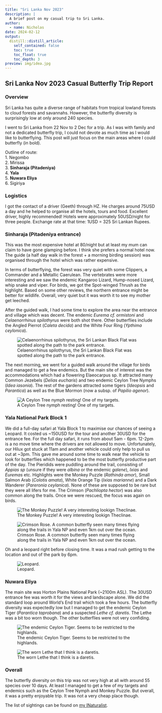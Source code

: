 ```yaml
---
title: "Sri Lanka Nov 2023"
description: |
  A brief post on my casual trip to Sri Lanka.
author:
  - name: Nicholas
date: 2024-02-12
output:
  distill::distill_article:
    self_contained: false
    toc: true
    toc_float: true
    toc_depth: 3
preview: img/idea.jpg
---
```



## Sri Lanka Nov 2023 Casual Butterfly Trip Report

### Overview
Sri Lanka has quite a diverse range of habitats from tropical lowland forests to cloud forests and savannahs. However, the butterfly diversity is surprisingly low at only around 240 species.

I went to Sri Lanka from 22 Nov to 2 Dec for a trip. As I was with family and not a dedicated butterfly trip, I could not devote as much time as I would like to butterflying. This post will just focus on the main areas where I could butterfly (in bold). 

Outline of route:\
1. Negombo\
2. Mirissa\
3. **Sinharaja (Pitadeniya)**\
4. **Yala**\
5. **Nuwara Eliya**\
6. Sigiriya\

### Logistics
I got the contact of a driver (Geeth) through HZ. He charges around 75USD a day and he helped to organise all the hotels, tours and food. Excellent driver, highly recommended! Hotels were approximately 50USD/night for three people. Exchange rate at that time: 1USD = 325 Sri Lankan Rupees.

### Sinharaja (Pitadeniya entrance)
This was the most expensive hotel at 80/night but at least my mum can claim to have gone glamping before. I think she prefers a normal hotel now. The guide (a half day walk in the forest + a morning birding session) was organised through the hotel which was rather expensive. 

In terms of butterflying, the forest was very quiet with some Clippers, a Commander and a Metallic Caerulean. The vertebrates were more interesting and we saw the endemic Kangaroo Lizard, Hump-nosed Lizard, whip snake and viper. For birds, we got the Spot-winged Thrush as the highlight. Based on some other reviews, the northern entrance might be better for wildlife. Overall, very quiet but it was worth it to see my mother get leeched.

After the guided walk, I had some time to explore the area near the entrance and village which was decent. The endemic *Eurema cf. ormistoni* and *Celaenorrhinus spilothyrus* were both shot there. Other butterflies include the  Angled Pierrot (*Caleta decida*) and the White Four Ring (*Ypthima ceylonica*). 

![Celaenorrhinus spilothyrus, the Sri Lankan Black Flat was spotted along the path to the park entrance.](img/flat.jpg) 

The next morning, we went for a guided walk around the village for birds and managed to get a few endemics. But the main site of interest was the accommodations which had a flowering Elaeocarpus sp. It attracted many Common Jezebels (*Delias eucharis*) and two endemic Ceylon Tree Nymphs (*Idea iasonia*). The rest of the gardens attracted some tigers (*Ideopsis* and *Parantica*) as well as the Blue Mormon (now a subsp. of *Papilio agenor*). 

![A Ceylon Tree nymph resting! One of my targets.](img/idea.jpg) 

### Yala National Park Block 1
We did a full-day safari at Yala Block 1 to maximise our chances of seeing a Leopard. It costed us ~150USD for the tour and another 30USD for the entrance fee. For the full day safari, it runs from about 5am - 6pm. 12-2pm is a no move time where the drivers are not allowed to move. Unfortunately, our Hilux got stuck at 11am and another vehicle could only help to pull us out at ~3pm. This gave me around some time to walk near the vehicle to look for butterflies which happened to be the most butterfly productive part of the day. The Pieridids were puddling around the trail, consisting of *Appias sp* (unsure if they were *albina* or the endemic *galene*), *Ixias* and *Euremas* etc. Highlights were the Monkey Puzzle (*Rathinda amor*), Small Salmon Arab (*Colotis amata*), White Orange Tip (*Ixias marianne*) and a Dark Wanderer (*Pareronia ceylanica*).  None of these are supposed to be rare but they were all lifers for me. The Crimson  (*Pachliopta hector*) was also common along the trails. Once we were rescued, the focus was again on birds.

![The Monkey Puzzle! A very interesting lookign Theclinae.](img/mpuzzle.jpg) 

![Crimson Rose. A common butterfly seen many times flying along the trails in Yala NP and even 1km out over the ocean.](img/crose.jpg) 

Oh and a leopard right before closing time. It was a mad rush getting to the location and out of the park by 6pm.

![Leopard.](img/leo.jpg) 

### Nuwara Eliya
The main site was Horton Plains National Park (~2100m ASL). The 30USD entrance fee was worth it for the views and landscape alone. We did the standard loop around World's End trail which took a few hours. The butterfly diversity was expectedly low but I managed to get the endemic Ceylon Tiger (*Parantica taprobana*) and a suspected *Lethe cf. daretis*. The Lethe was a bit too worn though. The other butterflies were not very confiding. 

![The endemic Ceylon Tiger. Seems to be restricted to the highlands.](img/tig.jpg) 

![The worn Lethe that I think is a daretis.](img/lethe.jpg) 

### Overall
The butterfly diversity on this trip was not very high at all with around 55 species over 10 days. At least I managed to get a few of my targets and endemics such as the Ceylon Tree Nymph and Monkey Puzzle. But overall, it was a pretty enjoyable trip. It was not a very cheap place though. 

The list of sightings can be found on [my INaturalist](https://www.inaturalist.org/observations?d1=2023-11-22&d2=2023-12-02&place_id=7077&taxon_id=47224&user_id=weishou&verifiable=any).